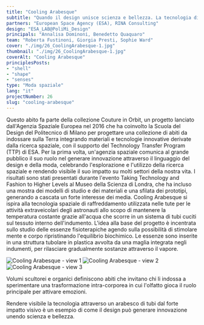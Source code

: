 ```yaml
---
title: "Cooling Arabesque"
subtitle: "Quando il design unisce scienza e bellezza. La tecnologia di raffreddamento ricamata negli indumenti diffonde vapore fisioterapico da un arabesco di tubi."
partners: "European Space Agency (ESA), RINA Consulting"
design: "ESA_LAB@PoliMi_Design"
principals: "Annalisa Dominoni, Benedetto Quaquaro"
team: "Roberta Fustinoni, Giorgia Presti, Sophie Ward"
cover: "./img/26_CoolingArabesque-1.jpg"
thumbnail: "./img/26_CoolingArabesque-1.jpg"
coverAlt: "Cooling Arabesque"
principlesPosts: 
- "shell" 
- "shape"
- "senses"
type: "Moda spaziale"
lang: "it"
projectNumber: 26
slug: "cooling-arabesque"
---
```



Questo abito fa parte della collezione Couture in Orbit, un progetto lanciato dall'Agenzia Spaziale Europea nel 2016 che ha coinvolto la Scuola del Design del Politecnico di Milano per progettare una collezione di abiti da indossare sulla Terra integrando materiali e tecnologie innovative derivate dalla ricerca spaziale, con il supporto del Technology Transfer Program (TTP) di ESA. Per la prima volta, un'agenzia spaziale comunica al grande pubblico il suo ruolo nel generare innovazione attraverso il linguaggio del design e della moda, celebrando l'esplorazione e l'utilizzo della ricerca spaziale e rendendo visibile il suo impatto su molti settori della nostra vita. I risultati sono stati presentati durante l'evento Taking Technology and Fashion to Higher Levels al Museo della Scienza di Londra, che ha incluso una mostra dei modelli di studio e dei materiali e una sfilata dei prototipi, generando a cascata un forte interesse dei media. Cooling Arabesque si ispira alla tecnologia spaziale di raffreddamento utilizzata nelle tute per le attività extraveicolari degli astronauti allo scopo di mantenere la temperatura costante grazie all'acqua che scorre in un sistema di tubi cuciti sul tessuto interno dell'indumento. L'idea alla base del progetto è incentrata sullo studio delle essenze fisioterapiche agendo sulla possibilità di stimolare mente e corpo ripristinando l'equilibrio biochimico. Le essenze sono inserite in una struttura tubolare in plastica avvolta da una maglia integrata negli indumenti, per rilasciare gradualmente sostanze attraverso il vapore.

<div class="grid grid-cols-3 gap-3 py-6">
  <Image src={Image1} alt="Cooling Arabesque - view 1" class="w-full h-auto"/>
  <Image src={Image2} alt="Cooling Arabesque - view 2" class="w-full h-auto"/>
  <Image src={Image3} alt="Cooling Arabesque - view 3" class="w-full h-auto"/>
</div>

Volumi scultorei e organici definiscono abiti che invitano chi li indossa a sperimentare una trasformazione intra-corporea in cui l'olfatto gioca il ruolo principale per attivare emozioni. 

Rendere visibile la tecnologia attraverso un arabesco di tubi dal forte impatto visivo è un esempio di come il design può generare innovazione unendo scienza e bellezza.